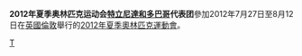 {{noteTA|G1=Sports}}
{{Infobox Country Olympics
|NOC = TRI
|games = 2012年夏季
|competitors=
|sports= 
|flagbearer=
}}
'''2012年夏季奥林匹克运动会[[特立尼達和多巴哥|特立尼達和多巴哥]]代表团'''參加2012年7月27日至8月12日在[[英國|英國]][[倫敦|倫敦]]舉行的[[2012年夏季奧林匹克運動會|2012年夏季奧林匹克運動會]]。

{{Nations at the 2012 Summer Olympics}}

[[Category:2012年夏季奧林匹克運動會代表團|T]]